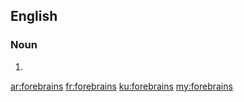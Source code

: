 ==English==

===Noun===
{{head|en|noun plural form}}

# {{plural of|forebrain|lang=en}}

[[ar:forebrains]]
[[fr:forebrains]]
[[ku:forebrains]]
[[my:forebrains]]